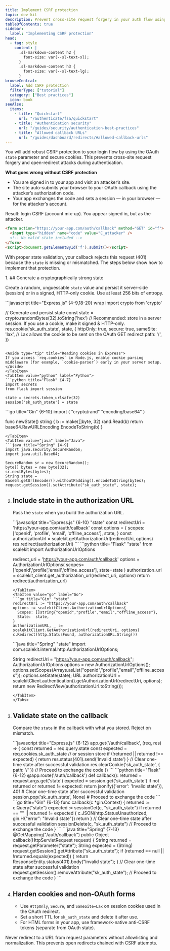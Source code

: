 ```yaml
---
title: Implement CSRF protection
topic: dev-kit
description: Prevent cross-site request forgery in your auth flow using the OAuth state parameter and secure cookies.
tableOfContents: true
sidebar:
  label: "Implementing CSRF protection"
head:
  - tag: style
    content: |
      .sl-markdown-content h2 {
        font-size: var(--sl-text-xl);
      }
      .sl-markdown-content h3 {
        font-size: var(--sl-text-lg);
      }
browseCentral:
  label: Add CSRF protection
  filterType: ["tutorial"]
  category: ["Best practices"]
  icon: book
seeAlso:
  items:
    - title: "Quickstart"
      url: "/authenticate/fsa/quickstart"
    - title: "Authentication security"
      url: "/guides/security/authentication-best-practices"
    - title: "Allowed callback URLs"
      url: "/guides/dashboard/redirects/#allowed-callback-urls"
---
```



You will add robust CSRF protection to your login flow by using the OAuth `state` parameter and secure cookies. This prevents cross-site request forgery and open-redirect attacks during authentication.

**What goes wrong without CSRF protection**

- You are signed in to your app and visit an attacker’s site.
- The site auto-submits your browser to your OAuth callback using the attacker’s authorization code.
- Your app exchanges the code and sets a session — in your browser — for the attacker’s account.

Result: login CSRF (account mix-up). You appear signed in, but as the attacker.

```html title="Attacker page (auto-submits your callback)" frame="code" showLineNumbers=false
<form action="https://your-app.com/auth/callback" method="GET" id="f">
  <input type="hidden" name="code" value="C_attacker" />
  <!-- No valid state included -->
</form>
<script>document.getElementById('f').submit()</script>
```

With proper state validation, your callback rejects this request (401) because the `state` is missing or mismatched. The steps below show how to implement that protection.

<Steps>
1. ## Generate a cryptographically strong state

   Create a random, unguessable `state` value and persist it server-side (session) or in a signed, HTTP-only cookie. Use at least 256 bits of entropy.

   <Tabs syncKey="tech-stack">
   <TabItem value="node" label="Node.js">
   ```javascript title="Express.js" {4-9,18-20} wrap
   import crypto from 'crypto'

   // Generate and persist state
   const state = crypto.randomBytes(32).toString('hex')
   // Recommended: store in a server session. If you use a cookie, make it signed & HTTP-only.
   res.cookie('sk_auth_state', state, {
     httpOnly: true,
     secure: true,
     sameSite: 'lax', // Lax allows the cookie to be sent on the OAuth GET redirect
     path: '/',
   })
   ```

   <Aside type="tip" title="Reading cookies in Express">
   If you access `req.cookies` in Node.js, enable cookie parsing middleware (for example, `cookie-parser`) early in your server setup.
   </Aside>
   </TabItem>
   <TabItem value="python" label="Python">
   ```python title="Flask" {4-7}
   import secrets
   from flask import session

   state = secrets.token_urlsafe(32)
   session['sk_auth_state'] = state
   ```
   </TabItem>
   <TabItem value="go" label="Go">
   ```go title="Gin" {6-10}
   import (
     "crypto/rand"
     "encoding/base64"
   )

   func newState() string {
     b := make([]byte, 32)
     rand.Read(b)
     return base64.RawURLEncoding.EncodeToString(b)
   }
   ```
   </TabItem>
   <TabItem value="java" label="Java">
   ```java title="Spring" {4-9}
   import java.security.SecureRandom;
   import java.util.Base64;

   SecureRandom sr = new SecureRandom();
   byte[] bytes = new byte[32];
   sr.nextBytes(bytes);
   String state = Base64.getUrlEncoder().withoutPadding().encodeToString(bytes);
   request.getSession().setAttribute("sk_auth_state", state);
   ```
   </TabItem>
   </Tabs>

2. ## Include state in the authorization URL

   Pass the `state` when you build the authorization URL.

   <Tabs syncKey="tech-stack">
   <TabItem value="node" label="Node.js">
   ```javascript title="Express.js" {6-10} "state"
   const redirectUri = 'https://your-app.com/auth/callback'
   const options = {
     scopes: ['openid', 'profile', 'email', 'offline_access'],
     state,
   }
   const authorizationUrl = scalekit.getAuthorizationUrl(redirectUri, options)
   res.redirect(authorizationUrl)
   ```
   </TabItem>
   <TabItem value="python" label="Python">
   ```python title="Flask" "state"
   from scalekit import AuthorizationUrlOptions

   redirect_uri = 'https://your-app.com/auth/callback'
   options = AuthorizationUrlOptions(
       scopes=['openid','profile','email','offline_access'],
       state=state
   )
   authorization_url = scalekit_client.get_authorization_url(redirect_uri, options)
   return redirect(authorization_url)
   ```
   </TabItem>
   <TabItem value="go" label="Go">
   ```go title="Gin" "state"
   redirectUri := "https://your-app.com/auth/callback"
   options := scalekitClient.AuthorizationUrlOptions{
     Scopes: []string{"openid","profile","email","offline_access"},
     State:  state,
   }
   authorizationURL, _ := scalekitClient.GetAuthorizationUrl(redirectUri, options)
   c.Redirect(http.StatusFound, authorizationURL.String())
   ```
   </TabItem>
   <TabItem value="java" label="Java">
   ```java title="Spring" "state"
   import com.scalekit.internal.http.AuthorizationUrlOptions;

   String redirectUri = "https://your-app.com/auth/callback";
   AuthorizationUrlOptions options = new AuthorizationUrlOptions();
   options.setScopes(Arrays.asList("openid","profile","email","offline_access"));
   options.setState(state);
   URL authorizationUrl = scalekitClient.authentication().getAuthorizationUrl(redirectUri, options);
   return new RedirectView(authorizationUrl.toString());
   ```
   </TabItem>
   </Tabs>

3. ## Validate state on the callback

   Compare the `state` in the callback with what you stored. Reject on mismatch.

   <Tabs syncKey="tech-stack">
   <TabItem value="node" label="Node.js">
   ```javascript title="Express.js" {6-12}
   app.get('/auth/callback', (req, res) => {
     const returned = req.query.state
     const expected = req.cookies.sk_auth_state // or session store
     if (!returned || returned !== expected) {
       return res.status(401).send('Invalid state')
     }
     // Clear one-time state after successful validation
     res.clearCookie('sk_auth_state', { path: '/' })
     // Proceed to exchange the code
   })
   ```
   </TabItem>
   <TabItem value="python" label="Python">
   ```python title="Flask" {6-12}
   @app.route('/auth/callback')
   def callback():
       returned = request.args.get('state')
       expected = session.get('sk_auth_state')
       if not returned or returned != expected:
           return jsonify({'error': 'Invalid state'}), 401
       # Clear one-time state after successful validation
       session.pop('sk_auth_state', None)
       # Proceed to exchange the code
   ```
   </TabItem>
   <TabItem value="go" label="Go">
   ```go title="Gin" {6-13}
   func callback(c *gin.Context) {
     returned := c.Query("state")
     expected := sessionGet(c, "sk_auth_state")
     if returned == "" || returned != expected {
       c.JSON(http.StatusUnauthorized, gin.H{"error": "Invalid state"})
       return
     }
     // Clear one-time state after successful validation
     sessionDelete(c, "sk_auth_state")
     // Proceed to exchange the code
   }
   ```
   </TabItem>
   <TabItem value="java" label="Java">
   ```java title="Spring" {7-13}
   @GetMapping("/auth/callback")
   public Object callback(HttpServletRequest request) {
     String returned = request.getParameter("state");
     String expected = (String) request.getSession().getAttribute("sk_auth_state");
     if (returned == null || !returned.equals(expected)) {
       return ResponseEntity.status(401).body("Invalid state");
     }
     // Clear one-time state after successful validation
     request.getSession().removeAttribute("sk_auth_state");
     // Proceed to exchange the code
   }
   ```
   </TabItem>
   </Tabs>

4. ## Harden cookies and non-OAuth forms

   - Use `HttpOnly`, `Secure`, and `SameSite=Lax` on session cookies used in the OAuth redirect.
   - Set a short TTL for `sk_auth_state` and delete it after use.
   - For HTML forms in your app, use framework-native anti-CSRF tokens (separate from OAuth state).

</Steps>

<Aside type="caution" title="Do not echo unvalidated URLs">
Never redirect to a URL from request parameters without allowlisting and normalization. This prevents open redirects chained with CSRF attempts.
</Aside>
